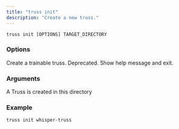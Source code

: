 ```yaml
---
title: "truss init"
description: "Create a new truss."
---
```


```
truss init [OPTIONS] TARGET_DIRECTORY
```

### Options

<ParamField body="-t, --trainable">
Create a trainable truss. Deprecated.
</ParamField>

<ParamField body="--help">
Show help message and exit.
</ParamField>

### Arguments

<ParamField body="TARGET_DIRECTORY" type="str">
A Truss is created in this directory
</ParamField>


### Example

```
truss init whisper-truss
```
